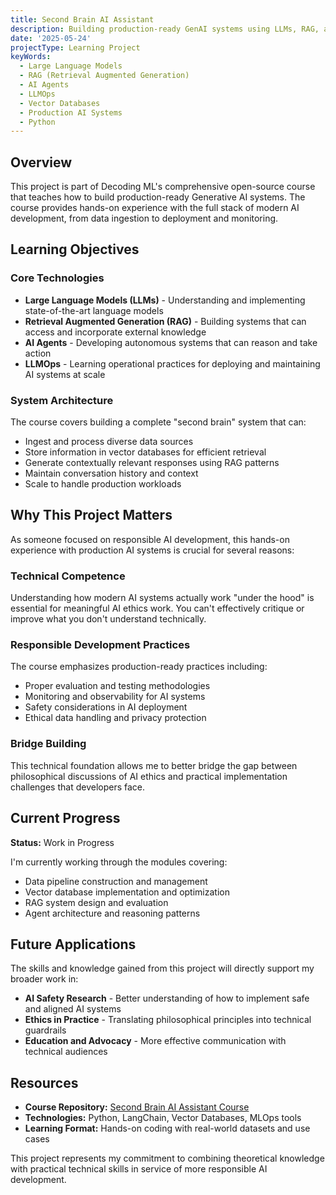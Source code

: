 ```yaml
---
title: Second Brain AI Assistant
description: Building production-ready GenAI systems using LLMs, RAG, agents and LLMOps as part of Decoding ML's open-source course
date: '2025-05-24'
projectType: Learning Project
keyWords:
  - Large Language Models
  - RAG (Retrieval Augmented Generation)
  - AI Agents
  - LLMOps
  - Vector Databases
  - Production AI Systems
  - Python
---
```


## Overview

This project is part of Decoding ML's comprehensive open-source course that teaches how to build production-ready Generative AI systems. The course provides hands-on experience with the full stack of modern AI development, from data ingestion to deployment and monitoring.

## Learning Objectives

### Core Technologies
- **Large Language Models (LLMs)** - Understanding and implementing state-of-the-art language models
- **Retrieval Augmented Generation (RAG)** - Building systems that can access and incorporate external knowledge
- **AI Agents** - Developing autonomous systems that can reason and take action
- **LLMOps** - Learning operational practices for deploying and maintaining AI systems at scale

### System Architecture
The course covers building a complete "second brain" system that can:
- Ingest and process diverse data sources
- Store information in vector databases for efficient retrieval
- Generate contextually relevant responses using RAG patterns
- Maintain conversation history and context
- Scale to handle production workloads

## Why This Project Matters

As someone focused on responsible AI development, this hands-on experience with production AI systems is crucial for several reasons:

### Technical Competence
Understanding how modern AI systems actually work "under the hood" is essential for meaningful AI ethics work. You can't effectively critique or improve what you don't understand technically.

### Responsible Development Practices
The course emphasizes production-ready practices including:
- Proper evaluation and testing methodologies
- Monitoring and observability for AI systems
- Safety considerations in AI deployment
- Ethical data handling and privacy protection

### Bridge Building
This technical foundation allows me to better bridge the gap between philosophical discussions of AI ethics and practical implementation challenges that developers face.

## Current Progress

**Status:** Work in Progress

I'm currently working through the modules covering:
- Data pipeline construction and management
- Vector database implementation and optimization
- RAG system design and evaluation
- Agent architecture and reasoning patterns

## Future Applications

The skills and knowledge gained from this project will directly support my broader work in:
- **AI Safety Research** - Better understanding of how to implement safe and aligned AI systems
- **Ethics in Practice** - Translating philosophical principles into technical guardrails
- **Education and Advocacy** - More effective communication with technical audiences

## Resources

- **Course Repository:** [Second Brain AI Assistant Course](https://github.com/decodingml/second-brain-ai-assistant-course)
- **Technologies:** Python, LangChain, Vector Databases, MLOps tools
- **Learning Format:** Hands-on coding with real-world datasets and use cases

This project represents my commitment to combining theoretical knowledge with practical technical skills in service of more responsible AI development.
